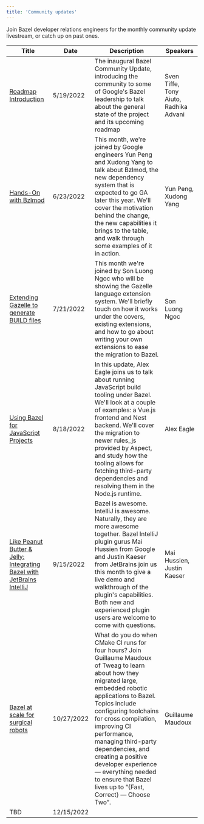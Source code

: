 ```yaml
---
title: 'Community updates'
---
```



Join Bazel developer relations engineers for the monthly community update
livestream, or catch up on past ones.

Title                                       | Date        | Description | Speakers
--------                                    | --------    | --------    | --------
[Roadmap Introduction](https://www.youtube.com/watch?v=gYrZDl7K9JM)                        | 5/19/2022   | The inaugural Bazel Community Update, introducing the community to some of Google's Bazel leadership to talk about the general state of the project and its upcoming roadmap | Sven Tiffe, Tony Aiuto, Radhika Advani
[Hands-On with Bzlmod](https://www.youtube.com/watch?v=MuW5XNcFukE)                        | 6/23/2022   | This month, we're joined by Google engineers Yun Peng and Xudong Yang to talk about Bzlmod, the new dependency system that is expected to go GA later this year. We'll cover the motivation behind the change, the new capabilities it brings to the table, and walk through some examples of it in action. | Yun Peng, Xudong Yang
[Extending Gazelle to generate BUILD files](https://www.youtube.com/watch?v=E1-U7EAfhXw)   | 7/21/2022   | This month we're joined by Son Luong Ngoc who will be showing the Gazelle language extension system. We'll briefly touch on how it works under the covers, existing extensions, and how to go about writing your own extensions to ease the migration to Bazel. | Son Luong Ngoc
[Using Bazel for JavaScript Projects](https://www.youtube.com/watch?v=RIfYqX0JJYk) | 8/18/2022 | In this update, Alex Eagle joins us to talk about running JavaScript build tooling under Bazel. We'll look at a couple of examples: a Vue.js frontend and Nest backend. We'll cover the migration to newer rules_js provided by Aspect, and study how the tooling allows for fetching third-party dependencies and resolving them in the Node.js runtime. | Alex Eagle
[Like Peanut Butter & Jelly: Integrating Bazel with JetBrains IntelliJ](https://www.youtube.com/watch?v=wMrua-W-LC4) | 9/15/2022 | Bazel is awesome. IntelliJ is awesome. Naturally, they are more awesome together. Bazel IntelliJ plugin gurus Mai Hussien from Google and Justin Kaeser from JetBrains join us this month to give a live demo and walkthrough of the plugin's capabilities. Both new and experienced plugin users are welcome to come with questions. | Mai Hussien, Justin Kaeser
[Bazel at scale for surgical robots](https://www.youtube.com/watch?v=kCs1xa45yjM) | 10/27/2022 | What do you do when CMake CI runs for four hours? Join Guillaume Maudoux of Tweag to learn about how they migrated large, embedded robotic applications to Bazel. Topics include configuring toolchains for cross compilation, improving CI performance, managing third-party dependencies, and creating a positive developer experience — everything needed to ensure that Bazel lives up to “{Fast, Correct} — Choose Two”. | Guillaume Maudoux
TBD | 12/15/2022 | |
